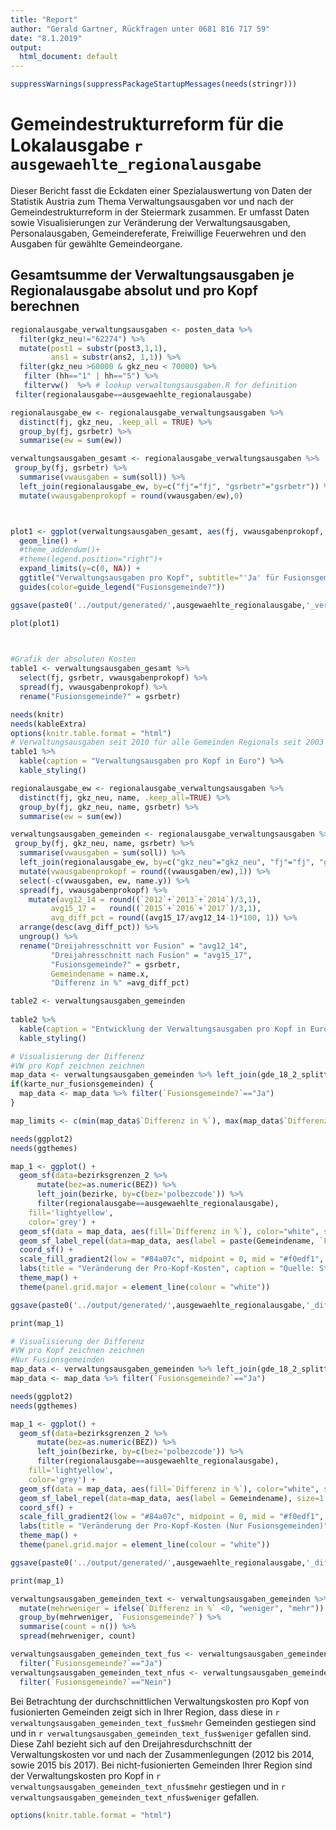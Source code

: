 ```yaml
---
title: "Report"
author: "Gerald Gartner, Rückfragen unter 0681 816 717 59"
date: "8.1.2019"
output:
  html_document: default
---
```


``` r
suppressWarnings(suppressPackageStartupMessages(needs(stringr)))
```

# Gemeindestrukturreform für die Lokalausgabe `r ausgewaehlte_regionalausgabe`

Dieser Bericht fasst die Eckdaten einer Spezialauswertung von Daten der Statistik Austria zum Thema Verwaltungsausgaben vor und nach der Gemeindestrukturreform in der Steiermark zusammen. Er umfasst Daten sowie Visualisierungen zur Veränderung der Verwaltungsausgaben, Personalausgaben, Gemeindereferate, Freiwillige Feuerwehren und den Ausgaben für gewählte Gemeindeorgane.  

## Gesamtsumme der Verwaltungsausgaben je Regionalausgabe absolut und pro Kopf berechnen
```r
regionalausgabe_verwaltungsausgaben <- posten_data %>%
  filter(gkz_neu!="62274") %>%
  mutate(post1 = substr(post3,1,1), 
         ans1 = substr(ans2, 1,1)) %>%
  filter(gkz_neu >60000 & gkz_neu < 70000) %>%
   filter (hh=="1" | hh=="5") %>% 
   filtervw()  %>% # lookup verwaltungsausgaben.R for definition
 filter(regionalausgabe==ausgewaehlte_regionalausgabe) 

regionalausgabe_ew <- regionalausgabe_verwaltungsausgaben %>%
  distinct(fj, gkz_neu, .keep_all = TRUE) %>%
  group_by(fj, gsrbetr) %>%
  summarise(ew = sum(ew))

verwaltungsausgaben_gesamt <- regionalausgabe_verwaltungsausgaben %>%
 group_by(fj, gsrbetr) %>%
  summarise(vwausgaben = sum(soll)) %>%
  left_join(regionalausgabe_ew, by=c("fj"="fj", "gsrbetr"="gsrbetr")) %>%
  mutate(vwausgabenprokopf = round(vwausgaben/ew),0)



plot1 <- ggplot(verwaltungsausgaben_gesamt, aes(fj, vwausgabenprokopf, color = gsrbetr)) +
  geom_line() +
  #theme_addendum()+
  #theme(legend.position="right")+
  expand_limits(y=c(0, NA)) +
  ggtitle("Verwaltungsausgaben pro Kopf", subtitle="'Ja' für Fusionsgemeinden, 'Nein' für Nichtbetroffene") +
  guides(color=guide_legend("Fusionsgemeinde?"))

ggsave(paste0('../output/generated/',ausgewaehlte_regionalausgabe,'_verwaltungsausgaben_zeit.pdf'), plot1)

plot(plot1)

  
```



```r
#Grafik der absoluten Kosten
table1 <- verwaltungsausgaben_gesamt %>%
  select(fj, gsrbetr, vwausgabenprokopf) %>%
  spread(fj, vwausgabenprokopf) %>%
  rename("Fusionsgemeinde?" = gsrbetr)

needs(knitr)
needs(kableExtra)
options(knitr.table.format = "html")
# Verwaltungsausgaben seit 2010 für alle Gemeinden Regionals seit 2003 
table1 %>% 
  kable(caption = "Verwaltungsausgaben pro Kopf in Euro") %>%
  kable_styling()

```


```r
regionalausgabe_ew <- regionalausgabe_verwaltungsausgaben %>%
  distinct(fj, gkz_neu, name, .keep_all=TRUE) %>%
  group_by(fj, gkz_neu, name, gsrbetr) %>%
  summarise(ew = sum(ew)) 

verwaltungsausgaben_gemeinden <- regionalausgabe_verwaltungsausgaben %>%
 group_by(fj, gkz_neu, name, gsrbetr) %>%
  summarise(vwausgaben = sum(soll)) %>%
  left_join(regionalausgabe_ew, by=c("gkz_neu"="gkz_neu", "fj"="fj", "gsrbetr"="gsrbetr")) %>%
  mutate(vwausgabenprokopf = round((vwausgaben/ew),1)) %>%
  select(-c(vwausgaben, ew, name.y)) %>%
  spread(fj, vwausgabenprokopf) %>%
    mutate(avg12_14 = round((`2012`+`2013`+`2014`)/3,1), 
         avg15_17 =   round((`2015`+`2016`+`2017`)/3,1), 
         avg_diff_pct = round((avg15_17/avg12_14-1)*100, 1)) %>%
  arrange(desc(avg_diff_pct)) %>%
  ungroup() %>%
  rename("Dreijahresschnitt vor Fusion" = "avg12_14", 
         "Dreijahresschnitt nach Fusion" = "avg15_17", 
         "Fusionsgemeinde?" = gsrbetr, 
         Gemeindename = name.x, 
         "Differenz in %" =avg_diff_pct)

table2 <- verwaltungsausgaben_gemeinden
  
table2 %>% 
  kable(caption = "Entwicklung der Verwaltungsausgaben pro Kopf in Euro") %>%
  kable_styling()

```


```r
# Visualisierung der Differenz
#VW pro Kopf zeichnen zeichnen
map_data <- verwaltungsausgaben_gemeinden %>% left_join(gde_18_2_splitter, by = c("gkz_neu" = "GKZ")) 
if(karte_nur_fusionsgemeinden) {
  map_data <- map_data %>% filter(`Fusionsgemeinde?`=="Ja")
}

map_limits <- c(min(map_data$`Differenz in %`), max(map_data$`Differenz in %`))

needs(ggplot2)
needs(ggthemes)

map_1 <- ggplot() +
  geom_sf(data=bezirksgrenzen_2 %>%
      mutate(bez=as.numeric(BEZ)) %>%
      left_join(bezirke, by=c(bez='polbezcode')) %>%
      filter(regionalausgabe==ausgewaehlte_regionalausgabe),
    fill='lightyellow',
    color='grey') +
  geom_sf(data = map_data, aes(fill=`Differenz in %`), color="white", size=0.01, datum=sf::st_crs(4326)) +
  geom_sf_label_repel(data=map_data, aes(label = paste(Gemeindename, `Fusionsgemeinde?`)), size=1.5) +
  coord_sf() +
  scale_fill_gradient2(low = "#84a07c", midpoint = 0, mid = "#f0edf1", high = "#ba2b58", limits=map_limits)+
  labs(title = "Veränderung der Pro-Kopf-Kosten", caption = "Quelle: Statistik Austria, BEV.") +
  theme_map() +
  theme(panel.grid.major = element_line(colour = "white"))

ggsave(paste0('../output/generated/',ausgewaehlte_regionalausgabe,'_differenz_verwaltungskosten.pdf'), map_1)

print(map_1)
```

```r
# Visualisierung der Differenz
#VW pro Kopf zeichnen zeichnen
#Nur Fusionsgemeinden
map_data <- verwaltungsausgaben_gemeinden %>% left_join(gde_18_2_splitter, by = c("gkz_neu" = "GKZ")) 
map_data <- map_data %>% filter(`Fusionsgemeinde?`=="Ja")

needs(ggplot2)
needs(ggthemes)

map_1 <- ggplot() +
  geom_sf(data=bezirksgrenzen_2 %>%
      mutate(bez=as.numeric(BEZ)) %>%
      left_join(bezirke, by=c(bez='polbezcode')) %>%
      filter(regionalausgabe==ausgewaehlte_regionalausgabe),
    fill='lightyellow',
    color='grey') +
  geom_sf(data = map_data, aes(fill=`Differenz in %`), color="white", size=0.01, datum=sf::st_crs(4326)) +
  geom_sf_label_repel(data=map_data, aes(label = Gemeindename), size=1.5) +
  coord_sf() +
  scale_fill_gradient2(low = "#84a07c", midpoint = 0, mid = "#f0edf1", high = "#ba2b58", limits=map_limits)+
  labs(title = "Veränderung der Pro-Kopf-Kosten (Nur Fusionsgemeinden)", caption = "Quelle: Statistik Austria, BEV.") +
  theme_map() +
  theme(panel.grid.major = element_line(colour = "white"))

ggsave(paste0('../output/generated/',ausgewaehlte_regionalausgabe,'_differenz_verwaltungskosten_nurfusionsgemeinden.pdf'), map_1)

print(map_1)


```

```r
verwaltungsausgaben_gemeinden_text <- verwaltungsausgaben_gemeinden %>%
  mutate(mehrweniger = ifelse(`Differenz in %` <0, "weniger", "mehr")) %>%
  group_by(mehrweniger, `Fusionsgemeinde?`) %>%
  summarise(count = n()) %>%
  spread(mehrweniger, count)

verwaltungsausgaben_gemeinden_text_fus <- verwaltungsausgaben_gemeinden_text %>%
  filter(`Fusionsgemeinde?`=="Ja")
verwaltungsausgaben_gemeinden_text_nfus <- verwaltungsausgaben_gemeinden_text %>%
  filter(`Fusionsgemeinde?`=="Nein")

```


Bei Betrachtung der durchschnittlichen Verwaltungskosten pro Kopf von fusionierten Gemeinden zeigt sich in Ihrer Region, dass diese in `r verwaltungsausgaben_gemeinden_text_fus$mehr` Gemeinden gestiegen sind und in `r verwaltungsausgaben_gemeinden_text_fus$weniger` gefallen sind. Diese Zahl bezieht sich auf den Dreijahresdurchschnitt der Verwaltungskosten vor und nach der Zusammenlegungen (2012 bis 2014, sowie 2015 bis 2017). Bei nicht-fusionierten Gemeinden Ihrer Region sind der Verwaltungskosten pro Kopf in `r verwaltungsausgaben_gemeinden_text_nfus$mehr` gestiegen und in `r verwaltungsausgaben_gemeinden_text_nfus$weniger` gefallen. 



```r
options(knitr.table.format = "html")
```
